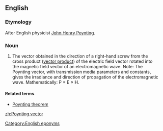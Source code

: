 ==English==

===Etymology===
After English physicist [[w:John Henry Poynting|John Henry Poynting]].

===Noun===
{{en-noun|head=[[w:Poynting|Poynting]] [[vector]]}}

# The vector obtained in the direction of a right-hand screw from the cross product ([[vector product]]) of the electric field vector rotated into the magnetic field vector of an electromagnetic wave.  Note: The Poynting vector, with transmission media parameters and constants, gives the irradiance and direction of propagation of the electromagnetic wave.  Mathematically: P = E × H.

====Related terms====
* [[Poynting theorem]]

[[Category:English eponyms]]

[[zh:Poynting vector]]